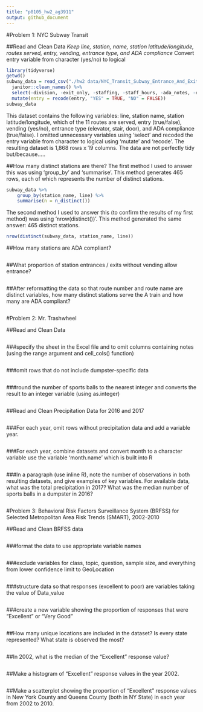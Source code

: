 ```yaml
---
title: "p8105_hw2_ag3911"
output: github_document
---
```


#Problem 1: NYC Subway Transit 

##Read and Clean Data
*Keep line, station, name, station latitude/longitude, routes served, entry, vending, entrance type, and ADA compliance
*Convert entry variable from character (yes/no) to logical
```r
library(tidyverse)
getwd()
subway_data = read_csv("./hw2 data/NYC_Transit_Subway_Entrance_And_Exit_Data.csv") %>%
  janitor::clean_names() %>%
  select(-division, -exit_only, -staffing, -staff_hours, -ada_notes, -entrance_location, -entrance_longitude, -entrance_latitude, -station_location, -corner, -east_west_street, -north_south_street, -free_crossover) %>%
  mutate(entry = recode(entry, "YES" = TRUE, "NO" = FALSE))
subway_data
```
This dataset contains the following variables: line, station name, station latitude/longitude, which of the 11 routes are served, entry (true/false), vending (yes/no), entrance type (elevator, stair, door), and ADA compliance (true/false). I omitted unnecessary variables using 'select' and recoded the entry variable from character to logical using 'mutate' and 'recode'. The resulting dataset is 1,868 rows x 19 columns. The data are not perfectly tidy but/because.....


##How many distinct stations are there? 
The first method I used to answer this was using 'group_by' and 'summarise'. This method generates 465 rows, each of which represents the number of distinct stations.
```r
subway_data %>%
    group_by(station_name, line) %>%
    summarise(n = n_distinct())
```
The second method I used to answer this (to confirm the results of my first method) was using 'nrow(distinct())'. This method generated the same answer: 465 distinct stations. 
```r
nrow(distinct(subway_data, station_name, line))
```

##How many stations are ADA compliant?
```r
```

##What proportion of station entrances / exits without vending allow entrance?
```r
```

##After reformatting the data so that route number and route name are distinct variables, how many distinct stations serve the A train and how many are ADA compliant?
```r
```




#Problem 2: Mr. Trashwheel 

##Read and Clean Data
```r
```

###specify the sheet in the Excel file and to omit columns containing notes (using the range argument and cell_cols() function)
```r
```

###omit rows that do not include dumpster-specific data
```r
```

###round the number of sports balls to the nearest integer and converts the result to an integer variable (using as.integer)
```r
```


##Read and Clean Precipitation Data for 2016 and 2017
```r
```

###For each year, omit rows without precipitation data and add a variable year.
```r
```

###For each year, combine datasets and convert month to a character variable
use the variable 'month.name' which is built into R
```r
```

###In a paragraph (use inline R), note the number of observations in both resulting datasets, and give examples of key variables. For available data, what was the total precipitation in 2017? What was the median number of sports balls in a dumpster in 2016?
```r
```



#Problem 3: Behavioral Risk Factors Surveillance System (BRFSS) for Selected Metropolitan Area Risk Trends (SMART), 2002-2010 

##Read and Clean BRFSS data
```r
```

###format the data to use appropriate variable names
```r
```

###exclude variables for class, topic, question, sample size, and everything from lower confidence limit to GeoLocation
```r
```

###structure data so that responses (excellent to poor) are variables taking the value of Data_value
```r
```

###create a new variable showing the proportion of responses that were “Excellent” or “Very Good”
```r
```


##How many unique locations are included in the dataset? Is every state represented? What state is observed the most?
```r
```

##In 2002, what is the median of the “Excellent” response value?
```r
```

##Make a histogram of “Excellent” response values in the year 2002.
```r
```

##Make a scatterplot showing the proportion of “Excellent” response values in New York County and Queens County (both in NY State) in each year from 2002 to 2010.
```r
```
















